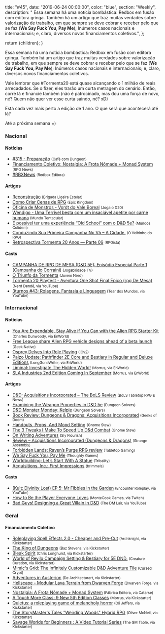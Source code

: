 
  title: "#45",
  date: "2019-06-24 00:00:00",
  color: "blue",
  section: "Weekly",
  description:
    "    Essa semana há uma notícia bombástica: Redbox em fusão com editora gringa. Também há um artigo que traz muitas verdades sobre valorização de trabalho, em que sempre se deve cobrar e receber pelo que se faz (__We Say Fuck You, Pay Me__); Inúmeros casos nacionais e internacionais; e, claro, diversos novos financiamentos coletivos.",
};

  return <InternalLayout meta={meta}>{children}</InternalLayout>;
}

Essa semana há uma notícia bombástica: Redbox em fusão com editora gringa. Também há um artigo que traz muitas verdades sobre valorização de trabalho, em que sempre se deve cobrar e receber pelo que se faz (**We Say Fuck You, Pay Me**); Inúmeros casos nacionais e internacionais; e, claro, diversos novos financiamentos coletivos.

Vale lembrar que #Tormenta20 está quase alcançando o 1 milhão de reais arrecadados. Se o fizer, eles trarão um curta metragem do cenário. Então, corre lá e financie também (não é patrocinado, mas dou uma força de novo, né? Quem não quer ver esse curta saindo, né? xD)

Está cada vez mais perto a edição de 1 ano. O que será que acontecerá até lá?

Até a próxima semana =)

### Nacional

#### Notícias

- [#315 - Preparação] <small>(Café com Dungeon)</small>
- [Financiamento Coletivo: Nostalgia: A Frota Nômade + Monad System] <small>(RPG News)</small>
- [#RBXNews] <small>(Redbox Editora)</small>

#### Artigos

- [Reconstrução] <small>(Brigada Ligeira Estelar)</small>
- [Como Criar Cenas de RPG] <small>(Epic Kingdom)</small>
- [Oficina de Monstros - Vordt do Vale Boreal] <small>(Joga o D20)</small>
- [Wendigo - Uma Terrível besta com um insaciável apetite por carne humana] <small>(Mundo Tentacular)</small>
- [É possível ter uma experiência “Old School” com o D&amp;D 5e?] <small>(Mundos Colidem)</small>
- [Conduzindo Sua Primeira Campanha No V5 – A Cidade.] <small>(O Velhinho do RPG)</small>
- [Retrospectiva Tormenta 20 Anos — Parte 06] <small>(RPGista)</small>

#### Casts

- [CAMPANHA DE RPG DE MESA (D&amp;D 5E): Episódio Especial Parte 1 (Campanha do Corraini)] <small>(Jogabilidade TV)</small>
- [O Triunfo da Tormenta] <small>(Jovem Nerd)</small>
- [Tormenta 20 Playtest - Aventura One Shot Final Épico (rpg De Mesa)] <small>(Nerd Dendê, via YouTube)</small>
- [3turnos #43: Rolagens, Fantasia e Linguagem] <small>(Tear dos Mundos, via YouTube)</small>

### Internacional

#### Notícias

- [You Are Expendable, Stay Alive if You Can with the Alien RPG Starter Kit] <small>(Charles Dunwoody, via EnWorld)</small>
- [Free League share Alien RPG vehicle designs ahead of a beta launch] <small>(Geek Native)</small>
- [Osprey Delves Into Role Playing] <small>(ICv2)</small>
- [Paizo Update: Pathfinder 2E Core and Bestiary in Regular and Deluxe Editions] <small>(LongGoneWriter, via EnWorld)</small>
- [Liminal: Investigate The Hidden World!] <small>(Morrus, via EnWorld)</small>
- [SLA Industries 2nd Edition Coming In September] <small>(Morrus, via EnWorld)</small>

#### Artigos

- [D&amp;D: Acquisitions Incorporated – The BoLS Review] <small>(BoLS Tabletop RPG &amp; News)</small>
- [Examining the Weapon Properties in D&amp;D 5e] <small>(Dungeon Solvers)</small>
- [D&amp;D Monster Monday: Kelpie] <small>(Dungeon Solvers)</small>
- [Book Review: Dungeons &amp; Dragons: Acquisitions Incorporated] <small>(Geeks of Doom)</small>
- [Handouts, Props, And Mood Setting] <small>(Gnome Stew)</small>
- [The 3 Tweaks I Make To Speed Up D&amp;d Combat] <small>(Gnome Stew)</small>
- [On Writing Adventures] <small>(Sly Flourish)</small>
- [Review – Acquisitions Incorporated (Dungeons &amp; Dragons)] <small>(Strange Assembly)</small>
- [Forbidden Lands: Raven’s Purge RPG review] <small>(Tabletop Gaming)</small>
- [We Say Fuck You, Pay Me] <small>(Thoughty Games)</small>
- [Worldbuilding: Let’s Start With A Statue] <small>(Tribality)</small>
- [Acquisitions, Inc.: First Impressions] <small>(brimmels)</small>

#### Casts

- [(Kult: Divinity Lost) EP 5: Mr Fibbles in the Garden] <small>(Encounter Roleplay, via YouTube)</small>
- [How to Be the Player Everyone Loves] <small>(MonteCook Games, via Twitch)</small>
- [Bad Guys! Designing a Great Villain in D&amp;D] <small>(The DM Lair, via YouTube)</small>

### Geral

#### Financiamento Coletivo

- [Roleplaying Spell Effects 2.0 - Cheaper and Pre-Cut] <small>(Archknight, via Kickstarter)</small>
- [The King of Dungeons] <small>(Baz Stevens, via Kickstarter)</small>
- [Bleak Spirit] <small>(Chris Longhurst, via Kickstarter)</small>
- [World of Revilo Campaign Setting &amp; Bestiary for 5E DND.] <small>(Creature Curation, via Kickstarter)</small>
- [Mimic&#039;s Grid: The Infinitely Customizable D&amp;D Adventure Tile] <small>(Cursed Crypt)</small>
- [Adventures in Austerion] <small>(De Architecturart, via Kickstarter)</small>
- [Hellscape - Modular Lava Terrain from Dwarven Forge] <small>(Dwarven Forge, via Kickstarter)</small>
- [Nostalgia: A Frota Nômade + Monad System] <small>(Fábrica Editora, via Catarse)</small>
- [A Touch More Class: 9 New 5th Edition Classes] <small>(Morrus, via Kickstarter)</small>
- [Quietus: a roleplaying game of melancholy horror] <small>(Oli Jeffery, via Kickstarter)</small>
- [The StoryMaster&#039;s Tales &quot;Weirding Woods&quot; Hybrid RPG] <small>(Oliver McNeil, via Kickstarter)</small>
- [Savage Worlds for Beginners : A Video Tutorial Series] <small>(The GM Table, via Kickstarter)</small>

[on writing adventures]: http://slyflourish.com/on_writing_adventures.html
[d&amp;d monster monday: kelpie]: https://www.dungeonsolvers.com/2019/06/17/dd-monster-monday-kelpie/
[acquisitions, inc.: first impressions]: https://www.enworld.org/forum/content.php?6408-Acquisitions-Inc-First-Impressions
[bad guys! designing a great villain in d&amp;d]: https://www.youtube.com/watch?v=txf6ZpLLoY4
[you are expendable, stay alive if you can with the alien rpg starter kit]: https://www.enworld.org/forum/content.php?6377-You-Are-Expendable-Stay-Alive-if-You-Can-with-the-Alien-RPG-Starter-Kit
[é possível ter uma experiência “old school” com o d&amp;d 5e?]: https://www.mundoscolidem.com.br/old-school-dd5e/
[worldbuilding: let’s start with a statue]: https://www.tribality.com/2019/06/18/worldbuilding-lets-start-with-a-statue/
[a touch more class: 9 new 5th edition classes]: https://www.kickstarter.com/projects/enworld
[quietus: a roleplaying game of melancholy horror]: https://www.kickstarter.com/projects/sinisterbeard/quietus-a-roleplaying-game-of-melancholy-horror
[adventures in austerion]: https://www.kickstarter.com/projects/175522302/adventures-in-austerion
[the storymaster&#039;s tales &quot;weirding woods&quot; hybrid rpg]: https://www.kickstarter.com/projects/legendphotography/the-storymasters-tales-weirding-woods
[savage worlds for beginners : a video tutorial series]: https://www.kickstarter.com/projects/gmtable/savage-worlds-for-beginners-a-video-tutorial-series
[roleplaying spell effects 2.0 - cheaper and pre-cut]: https://www.kickstarter.com/projects/arcknight/roleplaying-spell-effects-20-cheaper-and-pre-cut
[handouts, props, and mood setting]: https://gnomestew.com/handouts-props-and-mood-setting/
[liminal: investigate the hidden world!]: https://www.enworld.org/forum/content.php?6419-Liminal-Investigate-The-Hidden-World!
[osprey delves into role playing]: https://icv2.com/articles/news/view/43452/osprey-delves-role-playing
[paizo update: pathfinder 2e core and bestiary in regular and deluxe editions]: https://www.enworld.org/forum/content.php?6420-Paizo-Update-Pathfinder-2E-Core-and-Bestiary-in-Regular-and-Deluxe-Editions
[sla industries 2nd edition coming in september]: https://www.enworld.org/forum/content.php?6422-SLA-Industries-2nd-Edition-Coming-In-September
[the 3 tweaks i make to speed up d&amp;d combat]: https://gnomestew.com/the-3-tweaks-i-make-to-speed-up-dd-combat/
[free league share alien rpg vehicle designs ahead of a beta launch]: https://www.geeknative.com/66950/free-league-share-alien-rpg-vehicle-designs-ahead-of-a-beta-launch/
[examining the weapon properties in d&amp;d 5e]: https://www.dungeonsolvers.com/2019/06/21/examining-the-weapon-properties-in-dd-5e/
[(kult: divinity lost) ep 5: mr fibbles in the garden]: https://www.youtube.com/watch?v=lYqgZVQlYOw
[we say fuck you, pay me]: http://briebeau.com/thoughty/2019/06/we-say-fuck-you-pay-me/
[financiamento coletivo: nostalgia: a frota nômade + monad system]: https://newsrpg.wordpress.com/2019/06/18/financiamento-coletivo-nostalgia-a-frota-nomade-monad-system/
[nostalgia: a frota nômade + monad system]: https://www.catarse.me/nostalgia
[forbidden lands: raven’s purge rpg review]: https://www.tabletopgaming.co.uk/board-games/reviews/forbidden-lands-ravens-purge-rpg-review
[reconstrução]: https://brigadaligeiraestelar.com/2019/06/18/o-cenario-reconstrutivo/
[d&amp;d: acquisitions incorporated – the bols review]: https://www.belloflostsouls.net/2019/06/dd-acquisitions-incorporated-the-bols-review.html
[mimic&#039;s grid: the infinitely customizable d&amp;d adventure tile]: https://www.kickstarter.com/projects/cursedcrypt/mimics-grid
[bleak spirit]: https://www.kickstarter.com/projects/179941520/bleak-spirit
[how to be the player everyone loves]: https://www.twitch.tv/videos/440935394
[the king of dungeons]: https://www.kickstarter.com/projects/kingofdungeons/the-king-of-dungeons/
[como criar cenas de rpg]: https://epickingdom.wordpress.com/2019/06/19/como-criar-cenas-de-rpg/
[world of revilo campaign setting &amp; bestiary for 5e dnd.]: https://www.kickstarter.com/projects/931820058/world-of-revilo-campaign-setting-and-bestiary-for-5e-dnd
[review – acquisitions incorporated (dungeons &amp; dragons)]: https://www.strangeassembly.com/2019/review-acquisitions-incorporated
[book review: dungeons &amp; dragons: acquisitions incorporated]: https://www.geeksofdoom.com/2019/06/19/book-review-dungeons-dragons-acquisitions-incorporated
[hellscape - modular lava terrain from dwarven forge]: https://www.kickstarter.com/projects/dwarvenforge/hellscape-modular-lava-terrain-from-dwarven-forge/
[o triunfo da tormenta]: https://jovemnerd.com.br/nerdcast/o-triunfo-da-tormenta/
[campanha de rpg de mesa (d&amp;d 5e): episódio especial parte 1 (campanha do corraini)]: https://www.youtube.com/watch?v=gPCnJiNqA5s
[#315 - preparação]: https://www.podbean.com/media/share/pb-sdjhu-b5475b
[retrospectiva tormenta 20 anos — parte 06]: https://rpgista.com.br/2019/06/21/retrospectiva-tormenta-20-anos-parte-06/
[tormenta 20 playtest - aventura one shot final épico (rpg de mesa)]: https://www.youtube.com/watch?v=FSVUGE-flME
[conduzindo sua primeira campanha no v5 – a cidade.]: https://ovelhinhodorpg.wordpress.com/2019/06/21/conduzindo-sua-primeira-campanha-no-v5-a-cidade/
[#rbxnews]: https://www.facebook.com/RedboxEditora/photos/a.253730031408278/2328853180562609/
[3turnos #43: rolagens, fantasia e linguagem]: https://www.youtube.com/watch?v=hnPFEqvPfJE
[oficina de monstros - vordt do vale boreal]: https://jogaod20.blogspot.com/2019/06/oficina-de-monstros-vordt.html
[wendigo - uma terrível besta com um insaciável apetite por carne humana]: https://mundotentacular.blogspot.com/2019/06/wendigo-uma-terrivel-besta-com-um.html
